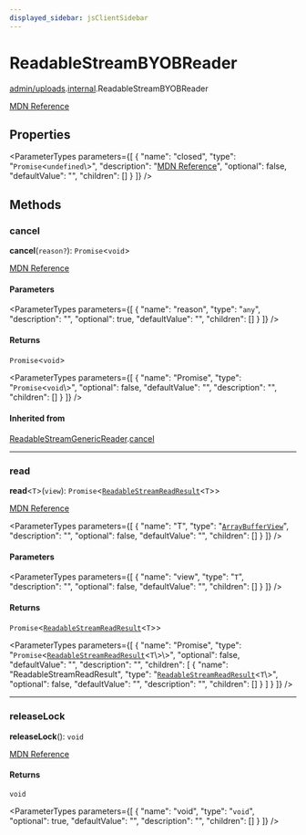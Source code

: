 ```yaml
---
displayed_sidebar: jsClientSidebar
---
```



# ReadableStreamBYOBReader

[admin/uploads](../../modules/admin_uploads.mdx).[internal](../../admin_uploads/modules/admin_uploads.internal.mdx).ReadableStreamBYOBReader

[MDN Reference](https://developer.mozilla.org/docs/Web/API/ReadableStreamBYOBReader)

## Properties

<ParameterTypes parameters={[
  {
    "name": "closed",
    "type": "`Promise`<`undefined`\\>",
    "description": "[MDN Reference](https://developer.mozilla.org/docs/Web/API/ReadableStreamBYOBReader/closed)",
    "optional": false,
    "defaultValue": "",
    "children": []
  }
]} />

## Methods

### cancel

**cancel**(`reason?`): `Promise`<`void`\>

[MDN Reference](https://developer.mozilla.org/docs/Web/API/ReadableStreamBYOBReader/cancel)

#### Parameters

<ParameterTypes parameters={[
  {
    "name": "reason",
    "type": "`any`",
    "description": "",
    "optional": true,
    "defaultValue": "",
    "children": []
  }
]} />

#### Returns

`Promise`<`void`\>

<ParameterTypes parameters={[
  {
    "name": "Promise",
    "type": "`Promise`<`void`\\>",
    "optional": false,
    "defaultValue": "",
    "description": "",
    "children": []
  }
]} />

#### Inherited from

[ReadableStreamGenericReader](admin_uploads.internal.ReadableStreamGenericReader.mdx).[cancel](admin_uploads.internal.ReadableStreamGenericReader.mdx#cancel)

___

### read

**read**<`T`\>(`view`): `Promise`<[`ReadableStreamReadResult`](../../admin_uploads/modules/admin_uploads.internal.mdx#readablestreamreadresult)<`T`\>\>

[MDN Reference](https://developer.mozilla.org/docs/Web/API/ReadableStreamBYOBReader/read)

<ParameterTypes parameters={[
  {
    "name": "T",
    "type": "[`ArrayBufferView`](admin_discounts.internal.ArrayBufferView.mdx)",
    "description": "",
    "optional": false,
    "defaultValue": "",
    "children": []
  }
]} />

#### Parameters

<ParameterTypes parameters={[
  {
    "name": "view",
    "type": "`T`",
    "description": "",
    "optional": false,
    "defaultValue": "",
    "children": []
  }
]} />

#### Returns

`Promise`<[`ReadableStreamReadResult`](../../admin_uploads/modules/admin_uploads.internal.mdx#readablestreamreadresult)<`T`\>\>

<ParameterTypes parameters={[
  {
    "name": "Promise",
    "type": "`Promise`<[`ReadableStreamReadResult`](../../admin_uploads/modules/admin_uploads.internal.mdx#readablestreamreadresult)<`T`\\>\\>",
    "optional": false,
    "defaultValue": "",
    "description": "",
    "children": [
      {
        "name": "ReadableStreamReadResult",
        "type": "[`ReadableStreamReadResult`](../../admin_uploads/modules/admin_uploads.internal.mdx#readablestreamreadresult)<`T`\\>",
        "optional": false,
        "defaultValue": "",
        "description": "",
        "children": []
      }
    ]
  }
]} />

___

### releaseLock

**releaseLock**(): `void`

[MDN Reference](https://developer.mozilla.org/docs/Web/API/ReadableStreamBYOBReader/releaseLock)

#### Returns

`void`

<ParameterTypes parameters={[
  {
    "name": "void",
    "type": "`void`",
    "optional": true,
    "defaultValue": "",
    "description": "",
    "children": []
  }
]} />
